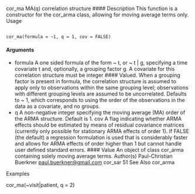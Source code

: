 cor_ma MA(q) correlation structure
#### Description 
This function is a constructor for the cor_arma class, allowing for moving average terms only.
Usage

<pre><code>
cor_ma(formula = ~1, q = 1, cov = FALSE)
</code></pre>

#### Arguments
* formula A one sided formula of the form ~ t, or ~ t | g, specifying a time covariate
t and, optionally, a grouping factor g. A covariate for this correlation structure
must be integer #### Valued. When a grouping factor is present in formula, the
correlation structure is assumed to apply only to observations within the same
grouping level; observations with different grouping levels are assumed to be
uncorrelated. Defaults to ~ 1, which corresponds to using the order of the
observations in the data as a covariate, and no groups.
* q A non-negative integer specifying the moving average (MA) order of the ARMA
structure. Default is 1.
cov A flag indicating whether ARMA effects should be estimated by means of residual
covariance matrices (currently only possible for stationary ARMA effects of
order 1). If FALSE (the default) a regression formulation is used that is considerably
faster and allows for ARMA effects of order higher than 1 but cannot
handle user defined standard errors.
#### Value
An object of class cor_arma containing solely moving average terms.
Author(s)
Paul-Christian Buerkner <paul.buerkner@gmail.com>
cor_sar 51
See Also
cor_arma

Examples

cor_ma(~visit|patient, q = 2)

